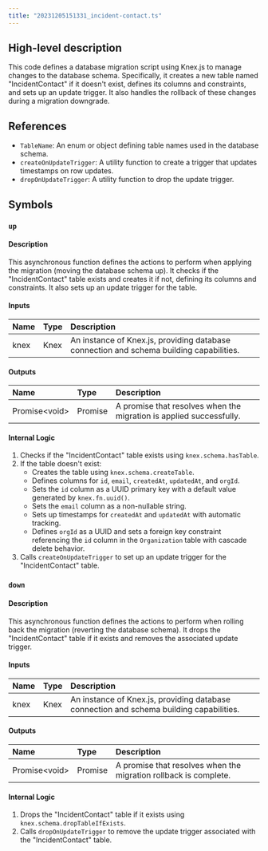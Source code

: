 ```yaml
---
title: "20231205151331_incident-contact.ts"
---
```


## High-level description
This code defines a database migration script using Knex.js to manage changes to the database schema. Specifically, it creates a new table named "IncidentContact" if it doesn't exist, defines its columns and constraints, and sets up an update trigger. It also handles the rollback of these changes during a migration downgrade.

## References
- `TableName`: An enum or object defining table names used in the database schema.
- `createOnUpdateTrigger`: A utility function to create a trigger that updates timestamps on row updates.
- `dropOnUpdateTrigger`: A utility function to drop the update trigger.

## Symbols
### `up`
#### Description
This asynchronous function defines the actions to perform when applying the migration (moving the database schema up). It checks if the "IncidentContact" table exists and creates it if not, defining its columns and constraints. It also sets up an update trigger for the table.

#### Inputs
| Name | Type | Description |
|:-----|:-----|:------------|
| knex | Knex | An instance of Knex.js, providing database connection and schema building capabilities. |

#### Outputs
| Name | Type | Description |
|:-----|:-----|:------------|
| Promise&lt;void&gt; | Promise | A promise that resolves when the migration is applied successfully. |

#### Internal Logic
1. Checks if the "IncidentContact" table exists using `knex.schema.hasTable`.
2. If the table doesn't exist:
    - Creates the table using `knex.schema.createTable`.
    - Defines columns for `id`, `email`, `createdAt`, `updatedAt`, and `orgId`.
    - Sets the `id` column as a UUID primary key with a default value generated by `knex.fn.uuid()`.
    - Sets the `email` column as a non-nullable string.
    - Sets up timestamps for `createdAt` and `updatedAt` with automatic tracking.
    - Defines `orgId` as a UUID and sets a foreign key constraint referencing the `id` column in the `Organization` table with cascade delete behavior.
3. Calls `createOnUpdateTrigger` to set up an update trigger for the "IncidentContact" table.

### `down`
#### Description
This asynchronous function defines the actions to perform when rolling back the migration (reverting the database schema). It drops the "IncidentContact" table if it exists and removes the associated update trigger.

#### Inputs
| Name | Type | Description |
|:-----|:-----|:------------|
| knex | Knex | An instance of Knex.js, providing database connection and schema building capabilities. |

#### Outputs
| Name | Type | Description |
|:-----|:-----|:------------|
| Promise&lt;void&gt; | Promise | A promise that resolves when the migration rollback is complete. |

#### Internal Logic
1. Drops the "IncidentContact" table if it exists using `knex.schema.dropTableIfExists`.
2. Calls `dropOnUpdateTrigger` to remove the update trigger associated with the "IncidentContact" table.
